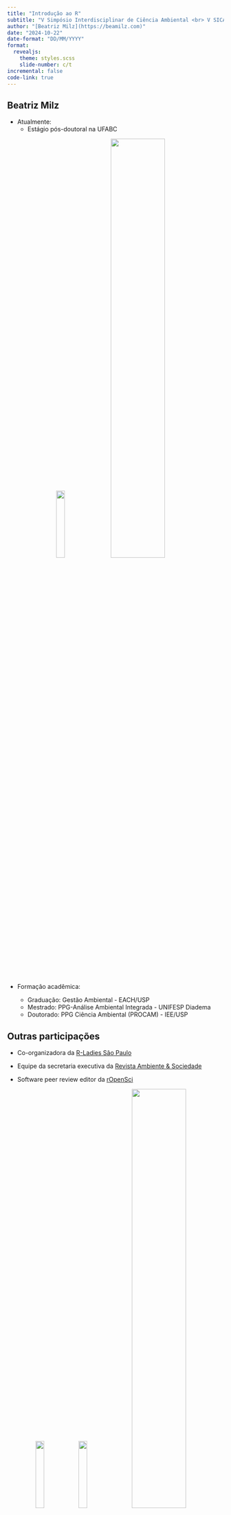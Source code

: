 ```yaml
---
title: "Introdução ao R"
subtitle: "V Simpósio Interdisciplinar de Ciência Ambiental <br> V SICAM 2024 - IEE/USP"
author: "[Beatriz Milz](https://beamilz.com)"
date: "2024-10-22"
date-format: "DD/MM/YYYY"
format: 
  revealjs:
    theme: styles.scss
    slide-number: c/t
incremental: false
code-link: true
---
```


## Beatriz Milz

-   Atualmente:
    -   Estágio pós-doutoral na UFABC

<center>![](img/Logo_UFABC.jpg){fig-align="center" width="20%"}
[![](img/logo-laplan.png){fig-align="center"
width="50%"}](https://laplan.pesquisa.ufabc.edu.br/)</center>

-   Formação acadêmica:

    -   Graduação: Gestão Ambiental - EACH/USP
    -   Mestrado: PPG-Análise Ambiental Integrada - UNIFESP Diadema
    -   Doutorado: PPG Ciência Ambiental (PROCAM) - IEE/USP

## Outras participações

-   Co-organizadora da [R-Ladies São Paulo](https://rladies-sp.org)

- Equipe da secretaria executiva da [Revista Ambiente & Sociedade](https://www.scielo.br/journal/asoc/about/)

- Software peer review editor da [rOpenSci](https://ropensci.org/)

<center>
[![](img/logo-hex-sticker.png){fig-align="center"
width="20%"}](https://rladies-sp.org)[![](img/ropensci.png){fig-align="center"
width="20%"}](https://ropensci.org/)[![](img/asoc_glogo.jpg){fig-align="center"
width="50%"}](https://www.scielo.br/journal/asoc/about/)</center>

<!-- -   Experiência anterior: -->

<!--     -   2 anos - analista de dados na [R6/Curso-R](https://curso-r.com/) -->
<!--     -   2 anos - NTGA/SMSU/PMSP -->

<!-- ## Ensino -->

<!-- -   Instrutora de Tidyverse certificada pela Posit (antiga RStudio) -->

<!-- -   [Curso-R](https://curso-r.com/) -->

<!-- -   [Curso de verão IME-USP](https://www.ime.usp.br/~verao/) -->

<!-- -   [CEBRAP.lab](https://cebrap.org.br/cebrap-lab/) -->

# Introdução

## Rotina de trabalho comum

-   Fazer as análises de forma "manual", tabelas, gráficos, mapas em algum software específico (ex. Excel, Google Sheets, QGIS, etc.).

-   Copiar e colar os resultados em um documento de texto (ex. Word, Google Docs, etc.), em uma apresentação (ex. Power Point, Google Slides, etc.).

-   Salvar o arquivo e enviar para a pessoa que te orienta, colegas, etc.

::: footer
Isso é uma generalização, baseado em como eu fazia antes de começar a usar R :)
:::


## Ainda em uma rotina comum

-   Recebemos feedback e precisamos incorporar as sugestões

-   A base de dados é atualizada

-   Precisamos fazer alterações nas análises

-   **Precisamos refazer os passos do slide anterior! :(**

![](https://media1.tenor.com/images/903d98f426842a6d8aabea62516859f6/tenor.gif?itemid=7401366){fig-align="center"}


## Problemas dessa rotina

-   Não conseguimos reproduzir os resultados sem refazer tudo manualmente.

-   Gastamos muito tempo refazendo tudo manualmente.

-   Maior chance de erros!

# Reprodutibilidade

-   "É um conceito que não tem uma definição única e comum". [(Gundersen, 2021)](https://doi.org/10.1098/rsta.2020.0210)

-   "Para alguém fazer uma afirmação científica legítima, ele deve ser capaz de reproduzir totalmente seus resultados a partir de seus dados brutos (e de preferência outros devem ser capazes de reproduzi-los também)". [Dr. John Paul Helveston](https://jhelvy.github.io/r4aPrimer/L6-reproducible-reporting.html)


- Além de **promover a confiança na ciência**, a reprodutibilidade **facilita a colaboração entre pesquisadores**, permitindo que análises sejam revisadas, aprimoradas e adaptadas para outros contextos. 



## Reprodutibilidade

Quais fatores contribuem com pesquisa não reprodutível? Fonte: <a href='https://doi.org/10.1038/533452a'>Baker (2016)</a>

```r
#| fig-align: "center"
knitr::include_graphics("img/irreproducible.png")
```

## Reprodutibilidade

> "Reprodutibilidade é como escovar os dentes. Isso é bom para você, mas leva tempo e esforço. Depois de aprender, torna-se um hábito." - Irakli Loladze, Bryan College of Health Sciences em Lincoln, Nebraska.

Baker, M. 1,500 scientists lift the lid on reproducibility. Nature 533, 452--454 (2016). <https://doi.org/10.1038/533452a>

## Exemplos

- Documentação adequada de métodos

- Disponibilização da base de dados original

- Disponibilização dos códigos utilizados para realizar as etapas de análise de dados de dados


# Ciência Aberta

- [Open Science @ FAPESP](https://www.fapesp.br/openscience/)

- [Critérios SciELO Brasil: critérios, políticas e procedimentos para a admissão e a permanência de periódicos científicos na Coleção SciELO Brasil ](https://www.scielo.br/about/criterios-scielo-brasil), Versão atual: Setembro, 2022.

- [Editorial 2/2024 Ambiente & Sociedade](https://github.com/beatrizmilz/2024-07-unifesp-apresentacao/blob/main/textos/Editorial-2_2024_ASOC-Portugues.pdf): Recuperar a ciência como um bem público: novos caminhos para as políticas editoriais (em processo de publicação)

# Usando o R para fazer as análises das nossas pesquisas

## O que é o ...

### R?

R é um ambiente de software livre para computação estatística e gráficos. (https://www.r-project.org/)

### RStudio?

**RStudio** é uma IDE (*integrated development environment*) da Linguagem R, ou seja, um ambiente de desenvolvimento que utilizamos para editar e executar os códigos em R.

### RStudio Cloud?

É a IDE RStudio que podemos utilizar diretamente do navegador (sem que seja necessário instalar nada).

## Por quê usar linguagens de programação para analisar dados? {.middle .center}

## As vantagens de analisar dados usando linguagens de programação

-   O código é uma linguagem, então podemos documentar a nossa análise

-   O código é texto, então podemos copiar e colar

-   As principais linguagens de programação para ciência de dados são de código aberto

::: footer
Slide por [Curso-R](https://curso-r.com/).
:::

## O que significa ser código aberto?

1.  Acesso gratuito.

2.  Todas as pessoas podem usar as melhores ferramentas independentemente do poder financeiro.

3.  Estudantes podem usar as mesmas ferramentas que profissionais.

4.  Você pode corrigir problemas e aprimorar a linguagem.

5.  Você pode desenvolver suas próprias ferramentas.

6.  Possibilita a existência de uma comunidade ativa.

::: footer
Slide por [Curso-R](https://curso-r.com/).
:::

## Por quê o R? {.middle .center}

## O ciclo da ciência de dados

<img src="img/ciclo-ciencia-de-dados.png" style="display: block; margin-left: auto; margin-right: auto;"/>

::: footer
Slide por [Curso-R](https://curso-r.com/).
:::


## Por quê usar o R?

-   É uma linguagem de programação que possui muitas ferramentas para análise de dados

-   É *código aberto* (open source)

-   Possui uma comunidade ativa de pessoas desenvolvedoras

-   É flexível, permite desenvolver funções e pacotes para facilitar o trabalho

-   Está disponível, gratuitamente, em diferentes plataformas: Windows, Linux e Mac

-   Mantido pela [R Development Core Team](https://cran.r-project.org/)

## Ciclo da Ciência de Dados

![](img/ciclo-ciencia-de-dados.png){fig-align="center"}

::: footer
Fonte: <https://livro.curso-r.com/4-2-tidyverse.html>
:::

## Ciclo da Ciência de Dados

![](img/environmental-data-science-r4ds-general.png){fig-align="center"}

::: footer
Fonte: Allison Horst (@allison_horst).
:::

# Vamos ao R!

## Para após o workshop

-   `R` e `RStudio` instalados no seu computador:

-   Links para instalação:

    -   [R](https://cran.r-project.org/)
    -   [RStudio](https://posit.co/download/rstudio-desktop/)
    
## Durante o workshop

- Podemos usar o RStudio Cloud: <https://posit.cloud/content/9053756>

# Materiais para estudo

-   [Livro R para Ciência de Dados (2a Edição)](https://cienciadedatos.github.io/pt-r4ds/)

-   [Material do curso: Introdução à análise de dados no R - Utilizando dados públicos e registros administrativos brasileiros](https://ipeadata-lab.github.io/curso_r_intro_202409/)

-   [Livro Ciência de Dados em R](https://livro.curso-r.com/)

-   [Livro Análises Ecológicas em R](https://analises-ecologicas.netlify.app/)

## Obrigada!

-   [<i class="fa fa-envelope"></i> Email: milz.bea\@gmail.com](mailto:milz.bea@gmail.com)

-   [<i class="fab fa-instagram"></i> Instagram: \@dadoseambiente](https://www.instagram.com/dadoseambiente/)

-   [<i class="fab fa-linkedin"></i> Linkedin: Beatriz Milz](https://www.linkedin.com/in/beatrizmilz/)

-   [<i class="fab fa-github"></i> GitHub: \@beatrizmilz](https://github.com/beatrizmilz/)

Slides por [Beatriz Milz](https://beamilz.com) (@BeaMilz), feito com [Quarto](https://quarto.org/docs/presentations/revealjs/index.html).

<!-- inicio font awesome -->

```{=html}
<script src="https://kit.fontawesome.com/1f72d6921a.js" crossorigin="anonymous"></script>
```
<!-- final font awesome -->
